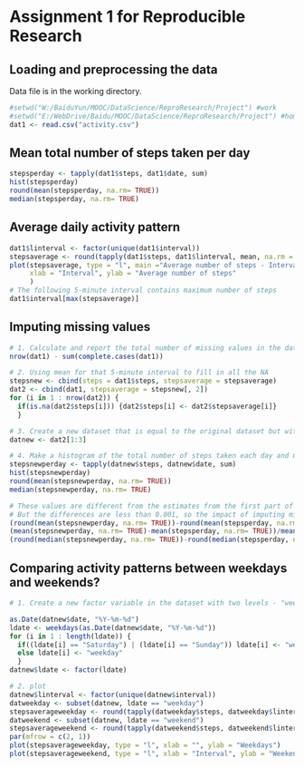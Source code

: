 Assignment 1 for Reproducible Research
========================================================
## Loading and preprocessing the data

Data file is in the working directory.

```r
#setwd("W:/BaiduYun/MOOC/DataScience/ReproResearch/Project") #work
#setwd("E:/WebDrive/Baidu/MOOC/DataScience/ReproResearch/Project") #home
dat1 <- read.csv("activity.csv")
```

## Mean total number of steps taken per day

```r
stepsperday <- tapply(dat1$steps, dat1$date, sum)
hist(stepsperday)
round(mean(stepsperday, na.rm= TRUE))
median(stepsperday, na.rm= TRUE)
```

## Average daily activity pattern

```r
dat1$linterval <- factor(unique(dat1$interval))
stepsaverage <- round(tapply(dat1$steps, dat1$linterval, mean, na.rm = TRUE))
plot(stepsaverage, type = "l", main ="Average number of steps - Interval",
     xlab = "Interval", ylab = "Average number of steps"
     )
# The following 5-minute interval contains maximum number of steps
dat1$interval[max(stepsaverage)]
```

## Imputing missing values

```r
# 1. Calculate and report the total number of missing values in the dataset (Number of rows with NAs)
nrow(dat1) - sum(complete.cases(dat1))

# 2. Using mean for that 5-minute interval to fill in all the NA
stepsnew <- cbind(steps = dat1$steps, stepsaverage = stepsaverage)
dat2 <- cbind(dat1, stepsaverage = stepsnew[, 2])
for (i in 1 : nrow(dat2)) {
  if(is.na(dat2$steps[i])) {dat2$steps[i] <- dat2$stepsaverage[i]}
  }

# 3. Create a new dataset that is equal to the original dataset but with the missing data filled in
datnew <- dat2[1:3]

# 4. Make a histogram of the total number of steps taken each day and Calculate and report the mean and median total number of steps taken per day.
stepsnewperday <- tapply(datnew$steps, datnew$date, sum)
hist(stepsnewperday)
round(mean(stepsnewperday, na.rm= TRUE))
median(stepsnewperday, na.rm= TRUE)

# These values are different from the estimates from the first part of the assignment.
# But the differences are less than 0.001, so the impact of imputing missing data on the estimates of the total daily number of steps is not significant in this example.
(round(mean(stepsnewperday, na.rm= TRUE))-round(mean(stepsperday, na.rm= TRUE)))/round(mean(stepsperday, na.rm= TRUE))
(mean(stepsnewperday, na.rm= TRUE)-mean(stepsperday, na.rm= TRUE))/mean(stepsperday, na.rm= TRUE)
(round(median(stepsnewperday, na.rm= TRUE))-round(median(stepsperday, na.rm= TRUE)))/round(median(stepsperday, na.rm= TRUE))
```

## Comparing activity patterns between weekdays and weekends?

```r
# 1. Create a new factor variable in the dataset with two levels - "weekday" and "weekend" indicating whether #a given date is a weekday or weekend day.

as.Date(datnew$date, "%Y-%m-%d")
ldate <- weekdays(as.Date(datnew$date, "%Y-%m-%d"))
for (i in 1 : length(ldate)) {
  if((ldate[i] == "Saturday") | (ldate[i] == "Sunday")) ldate[i] <- "weekend"
  else ldate[i] <- "weekday"
  }
datnew$ldate <- factor(ldate)

# 2. plot
datnew$linterval <- factor(unique(datnew$interval))
datweekday <- subset(datnew, ldate == "weekday")
stepsaverageweekday <- round(tapply(datweekday$steps, datweekday$linterval, mean, na.rm = TRUE))
datweekend <- subset(datnew, ldate == "weekend")
stepsaverageweekend <- round(tapply(datweekend$steps, datweekend$linterval, mean, na.rm = TRUE))
par(mfrow = c(2, 1))
plot(stepsaverageweekday, type = "l", xlab = "", ylab = "Weekdays")
plot(stepsaverageweekend, type = "l", xlab = "Interval", ylab = "Weekends")
```